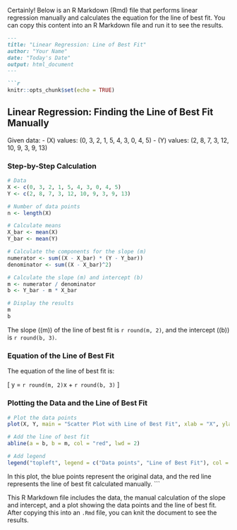 Certainly! Below is an R Markdown (Rmd) file that performs linear regression manually and calculates the equation for the line of best fit. You can copy this content into an R Markdown file and run it to see the results.

```markdown
---
title: "Linear Regression: Line of Best Fit"
author: "Your Name"
date: "Today's Date"
output: html_document
---

```{r setup, include=FALSE}
knitr::opts_chunk$set(echo = TRUE)
```

## Linear Regression: Finding the Line of Best Fit Manually

Given data:
- \(X\) values: \(0, 3, 2, 1, 5, 4, 3, 0, 4, 5\)
- \(Y\) values: \(2, 8, 7, 3, 12, 10, 9, 3, 9, 13\)

### Step-by-Step Calculation

```{r}
# Data
X <- c(0, 3, 2, 1, 5, 4, 3, 0, 4, 5)
Y <- c(2, 8, 7, 3, 12, 10, 9, 3, 9, 13)

# Number of data points
n <- length(X)

# Calculate means
X_bar <- mean(X)
Y_bar <- mean(Y)

# Calculate the components for the slope (m)
numerator <- sum((X - X_bar) * (Y - Y_bar))
denominator <- sum((X - X_bar)^2)

# Calculate the slope (m) and intercept (b)
m <- numerator / denominator
b <- Y_bar - m * X_bar

# Display the results
m
b
```

The slope (\(m\)) of the line of best fit is `r round(m, 2)`, and the intercept (\(b\)) is `r round(b, 3)`.

### Equation of the Line of Best Fit

The equation of the line of best fit is:

\[ y = `r round(m, 2)`x + `r round(b, 3)` \]

### Plotting the Data and the Line of Best Fit

```{r}
# Plot the data points
plot(X, Y, main = "Scatter Plot with Line of Best Fit", xlab = "X", ylab = "Y", pch = 19, col = "blue")

# Add the line of best fit
abline(a = b, b = m, col = "red", lwd = 2)

# Add legend
legend("topleft", legend = c("Data points", "Line of Best Fit"), col = c("blue", "red"), pch = c(19, NA), lty = c(NA, 1), lwd = c(NA, 2))
```

In this plot, the blue points represent the original data, and the red line represents the line of best fit calculated manually.
```

This R Markdown file includes the data, the manual calculation of the slope and intercept, and a plot showing the data points and the line of best fit. After copying this into an `.Rmd` file, you can knit the document to see the results.